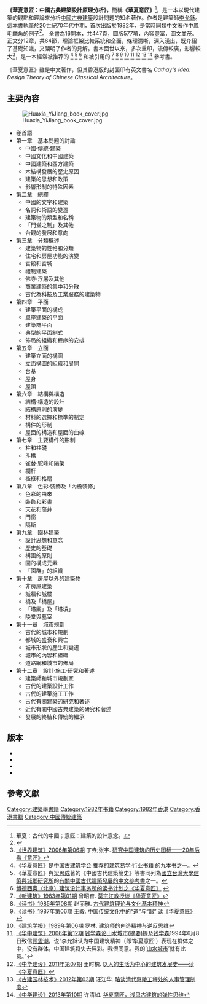 '''《華夏意匠：中國古典建築設計原理分析》'''，簡稱'''《華夏意匠》'''<ref>華夏：古代的中國；意匠：建築的設計意念。</ref>，是一本以現代建築的觀點和理論來分析[[中國傳統建築|中國古典建築]]設計問題的知名著作。作者是建築師[[李允鉌|李允鉌]]。這本書執筆於20世紀70年代中期，首次出版於1982年，是當時同類中文著作中鳳毛麟角的例子<ref>{{cite book | language =zh-hant | author=李允鉌 | title=華夏意匠：中國古典建築設計原理分析 | edition=（修訂版） | url= | date=1985 | location=深圳 | publisher=中國建築工業出版社 | id=統一書號 4838 | isbn= | pages=447 }}</ref>。
全書為16開本，共447頁，圖版577項，內容豐富，圖文並茂。正文分12章，共64節，理論框架比較系統和全面，條理清晰，深入淺出，既介紹了基礎知識，又闡明了作者的見解。書本面世以來，多次重印，流傳較廣，影響較大<ref>[http://mall.cnki.net/magazine/magadetail/SJZJ200606.htm 《世界建筑》2006年第06期] 丁垚;张宇. [http://mall.cnki.net/magazine/article/SJZJ200606029.htm 研究中国建筑的历史图标——20年后看《意匠》]</ref>，是一本經常被推荐的
<ref>《华夏意匠》是[http://cagjz.org/about.asp?id=2&bid=19 中国古建筑学会] {{webarchive|url=https://web.archive.org/web/20141017091010/http://cagjz.org/about.asp?id=2&bid=19 |date=2014-10-17 }}推荐的[http://cagjz.org/yxsj.asp?bid=9 建筑易学·行业书籍] {{webarchive|url=https://web.archive.org/web/20141017084752/http://cagjz.org/yxsj.asp?bid=9 |date=2014-10-17 }}的九本书之一。</ref>
<ref>《華夏意匠》與[[梁思成|梁思成]]著的《中國古代建築簡史》等書同列為[http://www.bp.ntu.edu.tw 國立台灣大學建築與城鄉研究所]的[http://www.bp.ntu.edu.tw/?page_id=2143 有關中國古代建築發展的中文參考書]之一。</ref>
<ref>[http://www.bdcl.net/cn/content.asp?id=219 博德西奧（北京）建筑设计事务所的读书计划之《华夏意匠》] {{webarchive|url=https://web.archive.org/web/20141017001326/http://www.bdcl.net/cn/content.asp?id=219 |date=2014-10-17 }}</ref>
和被引用的
<ref>[http://mall.cnki.net/magazine/magadetail/XJZJ198301.htm 《新建筑》1983年第01期] 曾昭奋. [http://mall.cnki.net/magazine/article/XJZJ198301020.htm 莫宗江教授谈《华夏意匠》]</ref>
<ref>[http://mall.cnki.net/magazine/magadetail/DSZZ198508.htm 《读书》1985年第08期] 赵丽雅. [http://mall.cnki.net/magazine/article/DSZZ198508013.htm 古代建筑理论与文化基本精神]</ref>
<ref>[http://mall.cnki.net/magazine/magadetail/DSZZ198706.htm 《读书》1987年第06期] 王毅. [http://mall.cnki.net/magazine/article/DSZZ198706028.htm 中国传统文化中的“道”与“器” 读《华夏意匠》]</ref>
<ref>[http://mall.cnki.net/magazine/magadetail/JZXB198906.htm 《建筑学报》1989年第06期] 罗林. [http://mall.cnki.net/magazine/article/JZXB198906006.htm 建筑师的创造精神与逆反思维]</ref>
<ref>[http://mall.cnki.net/magazine/magadetail/HZJZ200612.htm 《华中建筑》2006年第12期]  [http://mall.cnki.net/magazine/article/HZJZ200612008.htm 钱学森论山水城市(摘要)]提及[[钱学森|钱学森]]1994年6月8日致信[[顾孟潮|顾孟潮]]，说“李允鉌认为中国建筑精神（即‘华夏意匠’）表现在群体之中，没有群体，中国建筑将失去异彩。我很同意。我的‘[[山水城市|山水城市]]’就有此意。”</ref>
<ref>[http://mall.cnki.net/magazine/magadetail/CJJA201107.htm 《中华建设》2011年第07期] 王时槐. [http://mall.cnki.net/magazine/article/CJJA201107016.htm 以人的生活为中心的建筑发展史——读《华夏意匠》]</ref>
<ref>[http://mall.cnki.net/magazine/magadetail/GJYL201203.htm 《古建园林技术》2012年第03期] 汪江华. [http://mall.cnki.net/magazine/article/GJYL201203020.htm 略谈清代惠陵工程处的人事管理制度]</ref>
<ref>[http://mall.cnki.net/magazine/magadetail/CJJA201310.htm 《中华建设》2013年第10期] 许清如. [http://mall.cnki.net/magazine/article/CJJA201310019.htm 华夏意匠，浅思古建筑的弹性思维]</ref>
參考書。

《華夏意匠》雖是中文著作，但其香港版的封面印有英文書名 ''Cathay's Idea: Design Theory of Chinese Classical Architecture''。

== 主要內容 ==
[[File:Huaxia_YiJiang_book_cover.jpg|thumb]]
* 卷首語
* 第一章　基本問題的討論
** 中國·傳統·建築
** 中國文化和中國建築
** 中國建築和西方建築
** 木結構發展的歷史原因
** 建築的思想和政策
** 影響形制的特殊因素
* 第二章　總釋
** 中國的文字和建築
** 名詞和術語的變遷
** 建築物的類型和名稱
** 「門堂之制」及其他
** 台觀的發展和意向
* 第三章　分類概述
** 建築物的性格和分類
** 住宅和房屋功能的演變
** 宮殿和宮城
** 禮制建築
** 佛寺·浮屠及其他
** 商業建築的集中和分散
** 古代為科技及工業服務的建築物
* 第四章　平面
** 建築平面的構成
** 單座建築的平面
** 建築群平面
** 典型的平面制式
** 佈局的組織和程序的安排
* 第五章　立面
** 建築立面的構圖
** 立面構圖的組織和展開
** 台基
** 屋身
** 屋頂
* 第六章　結構與構造
** 結構·構造的設計
** 結構原則的演變
** 材料的選擇和標準的制定
** 構件的形制
** 屋面的構造和屋面的曲線
* 第七章　主要構件的形制
** 柱和柱礎
** 斗拱
** 雀替·駝峰和隔架
** 欄杆
** 檻框和格扇
* 第八章　色彩·裝飾及「內檐裝修」
** 色彩的由來
** 裝飾和彩畫
** 天花和藻井
** 門窗
** 隔斷
* 第九章　園林建築
** 設計思想和意念
** 歷史的基礎
** 構圖的原則
** 園的構成元素
** 「園群」的組織
* 第十章　房屋以外的建築物
** 非房屋建築
** 城牆和城樓
** 橋及「橋屋」
** 「塔廟」及「塔墳」
** 陵堂與墓室
* 第十一章　城市規劃
** 古代的城市和規劃
** 都城的盛衰和興亡
** 城市形狀的產生和變遷
** 城市的內容和組織
** 道路網和城市的佈局
* 第十二章　設計·施工·研究和著述
** 建築師和城市規劃家
** 古代的建築設計工作
** 古代的建築施工工作
** 古代有關建築的研究和著述
** 近代有關中國古典建築的研究和著述
** 發展的終結和傳統的繼承

== 版本 ==
* {{cite book | language =zh-hant | author=李允鉌 | title=華夏意匠：中國古典建築設計原理分析 | edition= | url= | date=1982 | location=香港 | publisher=廣角鏡出版社 | id= | isbn= | pages=447 }}
* {{cite book | language =zh-hant | author=李允鉌 | title=華夏意匠：中國古典建築設計原理分析 | edition=（修訂版） | url= | date=1984 | location=香港 | publisher=廣角鏡出版社 | id= | isbn=962-226-012-8 | pages=447 }}
* {{cite book | language =zh-hant | author=李允鉌 | title=華夏意匠：中國古典建築設計原理分析 | edition=（修訂版） | url= | date=1985 | location=深圳 | publisher=中國建築工業出版社 | id=統一書號 4838 | isbn= | pages=447 }}
* {{cite book | language =zh-hans | author=李允鉌 | title=华夏意匠：中国古典建筑设计原理分析 | edition=（修訂版） | url= | date=2005 | location=天津 | publisher=天津大学出版社 | id= | isbn=9787561819029 | pages=447 }}

== 參考文獻 ==
{{reflist}}

[[Category:建築學書籍|Category:建築學書籍]]
[[Category:1982年书籍|Category:1982年书籍]]
[[Category:1982年香港|Category:1982年香港]]
[[Category:香港書籍|Category:香港書籍]]
[[Category:中國傳統建築|Category:中國傳統建築]]